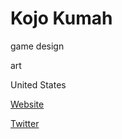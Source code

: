 # Kojo Kumah

<Skills>

game design

art

</Skills>

<Location>

United States

</Location>

<Personal>

[Website](http://www.kojokumah.com/)

[Twitter](https://twitter.com/KojoKumah)

</Personal>


